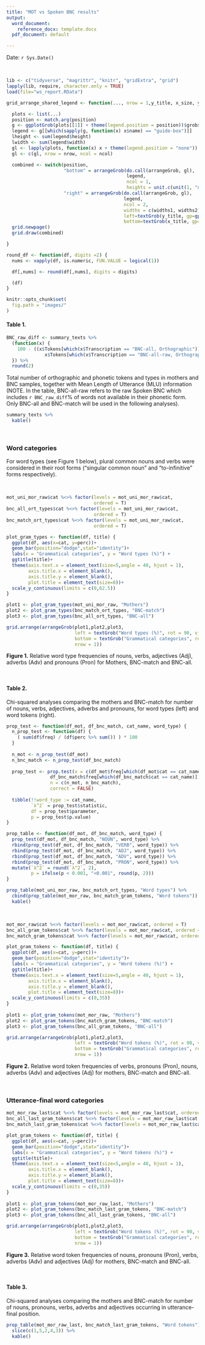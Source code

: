 ```yaml
---
title: "MOT vs Spoken BNC results"
output:
  word_document:
    reference_docx: template.docx
  pdf_document: default

---
```


Date: `r Sys.Date()`

<br>

```r
lib <- c("tidyverse", "magrittr", "knitr", "gridExtra", "grid")
lapply(lib, require, character.only = TRUE)
load(file="ws_report.RData")
```

```r
grid_arrange_shared_legend <- function(..., nrow = 1,y_title, x_size, y_size,widths1 = 2, widths2=0.2,hjust1=1,vjust1=0, x_title, ncol = length(list(...)), position = c("bottom", "right")) {

  plots <- list(...)
  position <- match.arg(position)
  g <- ggplotGrob(plots[[1]] + theme(legend.position = position))$grobs
  legend <- g[[which(sapply(g, function(x) x$name) == "guide-box")]]
  lheight <- sum(legend$height)
  lwidth <- sum(legend$width)
  gl <- lapply(plots, function(x) x + theme(legend.position = "none"))
  gl <- c(gl, nrow = nrow, ncol = ncol)

  combined <- switch(position,
                     "bottom" = arrangeGrob(do.call(arrangeGrob, gl),
                                            legend,
                                            ncol = 1,
                                            heights = unit.c(unit(1, "npc") - lheight, lheight)),
                     "right" = arrangeGrob(do.call(arrangeGrob, gl),
                                           legend,
                                           ncol = 2,
                                           widths = c(widths1, widths2),
                                           left=textGrob(y_title, gp=gpar(fontsize=y_size), rot = 90),
                                           bottom=textGrob(x_title, gp=gpar(fontsize=x_size), vjust = vjust1, hjust = hjust1)))
  grid.newpage()
  grid.draw(combined)

}

round_df <- function(df, digits =2) {
  nums <- vapply(df, is.numeric, FUN.VALUE = logical(1))

  df[,nums] <- round(df[,nums], digits = digits)

  (df)
}
```

```r
knitr::opts_chunk$set(
  fig.path = "images/"
)
```

#### Table 1.

```r
BNC_raw_diff <- summary_texts %>%
  (function(x) {
    100 - ((x$Tokens[which(x$Transcription == "BNC-all, Orthographic")] / 
              x$Tokens[which(x$Transcription == "BNC-all-raw, Orthographic")]) * 100)
  }) %>%
  round(2)
```

Total number of orthographic and phonetic tokens and types in mothers and BNC samples, together with Mean Length of Utterance (MLU) information (NOTE. In the table, BNC-all-raw refers to the raw Spoken BNC which includes `r BNC_raw_diff`% of words not available in their phonetic form. Only BNC-all and BNC-match will be used in the following analyses).

```r
summary_texts %>%
  kable()
```

<br>

### Word categories

For word types (see Figure 1 below), plural common nouns and verbs were considered in their root forms ("singular common noun" and "to-infinitive" forms respectively).

<br>

```r
mot_uni_mor_raw$cat %<>% factor(levels = mot_uni_mor_raw$cat,
                                ordered = T)
bnc_all_ort_types$cat %<>% factor(levels = mot_uni_mor_raw$cat,
                                ordered = T)
bnc_match_ort_types$cat %<>% factor(levels = mot_uni_mor_raw$cat,
                                ordered = T)

plot_gram_types <- function(df, title) {
  ggplot(df, aes(x=cat, y=perc))+
  geom_bar(position="dodge",stat="identity")+
  labs(x = "Grammatical categories", y = "Word types (%)") +
  ggtitle(title)+
  theme(axis.text.x = element_text(size=5,angle = 40, hjust = 1),
        axis.title.x = element_blank(),
        axis.title.y = element_blank(),
        plot.title = element_text(size=8))+
  scale_y_continuous(limits = c(0,62.5))
}

plot1 <- plot_gram_types(mot_uni_mor_raw, "Mothers")
plot2 <- plot_gram_types(bnc_match_ort_types, "BNC-match")
plot3 <- plot_gram_types(bnc_all_ort_types, "BNC-all")

grid.arrange(arrangeGrob(plot1,plot2,plot3,
                         left = textGrob("Word types (%)", rot = 90, vjust = 1),
                         bottom = textGrob("Grammatical categories", rot = 0, vjust = 0.5),
                         nrow = 1))

```

**Figure 1.** Relative word type frequencies of nouns, verbs, adjectives (Adj), adverbs (Adv) and pronouns (Pron) for Mothers, BNC-match and BNC-all. 

<br>

#### Table 2.

Chi-squared analyses comparing the mothers and BNC-match for number of nouns, verbs, adjectives, adverbs and pronouns, for word types (left) and word tokens (right).

```r
prop_test <- function(df_mot, df_bnc_match, cat_name, word_type) {
  n_prop_test <- function(df) {
    ( sum(df$freq) / (df$perc %>% sum()) ) * 100
  }
  
  n_mot <- n_prop_test(df_mot)
  n_bnc_match <- n_prop_test(df_bnc_match)
  
  prop_test <- prop.test(x = c(df_mot$freq[which(df_mot$cat == cat_name)], 
                df_bnc_match$freq[which(df_bnc_match$cat == cat_name)]),
                n = c(n_mot, n_bnc_match),
                correct = FALSE)
  
  tibble(!!word_type := cat_name,
         `λ^2` = prop_test$statistic,
         df = prop_test$parameter,
         p = prop_test$p.value)
}

prop_table <- function(df_mot, df_bnc_match, word_type) {
  prop_test(df_mot, df_bnc_match, "NOUN", word_type) %>%
  rbind(prop_test(df_mot, df_bnc_match, "VERB", word_type)) %>%
  rbind(prop_test(df_mot, df_bnc_match, "ADJ", word_type)) %>%
  rbind(prop_test(df_mot, df_bnc_match, "ADV", word_type)) %>%
  rbind(prop_test(df_mot, df_bnc_match, "PRON", word_type)) %>%
  mutate(`λ^2` = round(`λ^2`, 2),
         p = ifelse(p < 0.001, "<0.001", round(p, 2)))
}

prop_table(mot_uni_mor_raw, bnc_match_ort_types, "Word types") %>%
  cbind(prop_table(mot_mor_raw, bnc_match_gram_tokens, "Word tokens")) %>%
  kable()
```


<br>

```r
mot_mor_raw$cat %<>% factor(levels = mot_mor_raw$cat, ordered = T)
bnc_all_gram_tokens$cat %<>% factor(levels = mot_mor_raw$cat, ordered = T)
bnc_match_gram_tokens$cat %<>% factor(levels = mot_mor_raw$cat, ordered = T)

plot_gram_tokens <- function(df, title) {
  ggplot(df, aes(x=cat, y=perc))+
  geom_bar(position="dodge",stat="identity")+
  labs(x = "Grammatical categories", y = "Word tokens (%)") +
  ggtitle(title)+
  theme(axis.text.x = element_text(size=5,angle = 40, hjust = 1),
        axis.title.x = element_blank(),
        axis.title.y = element_blank(),
        plot.title = element_text(size=8))+
  scale_y_continuous(limits = c(0,35))
}
  
plot1 <- plot_gram_tokens(mot_mor_raw, "Mothers")
plot2 <- plot_gram_tokens(bnc_match_gram_tokens, "BNC-match")
plot3 <- plot_gram_tokens(bnc_all_gram_tokens, "BNC-all")

grid.arrange(arrangeGrob(plot1,plot2,plot3,
                         left = textGrob("Word tokens (%)", rot = 90, vjust = 1),
                         bottom = textGrob("Grammatical categories", rot = 0, vjust = 0.5),
                         nrow = 1))

```

**Figure 2.** Relative word token frequencies of verbs, pronouns (Pron), nouns, adverbs (Adv) and adjectives (Adj) for mothers, BNC-match and BNC-all.

<br>

### Utterance-final word categories

```r
mot_mor_raw_last$cat %<>% factor(levels = mot_mor_raw_last$cat, ordered = T)
bnc_all_last_gram_tokens$cat %<>% factor(levels = mot_mor_raw_last$cat, ordered = T)
bnc_match_last_gram_tokens$cat %<>% factor(levels = mot_mor_raw_last$cat, ordered = T)

plot_gram_tokens <- function(df, title) {
  ggplot(df, aes(x=cat, y=perc))+
  geom_bar(position="dodge",stat="identity")+
  labs(x = "Grammatical categories", y = "Word tokens (%)") +
  ggtitle(title)+
  theme(axis.text.x = element_text(size=5,angle = 40, hjust = 1),
        axis.title.x = element_blank(),
        axis.title.y = element_blank(),
        plot.title = element_text(size=8))+
  scale_y_continuous(limits = c(0,35))
}
  
plot1 <- plot_gram_tokens(mot_mor_raw_last, "Mothers")
plot2 <- plot_gram_tokens(bnc_match_last_gram_tokens, "BNC-match")
plot3 <- plot_gram_tokens(bnc_all_last_gram_tokens, "BNC-all")

grid.arrange(arrangeGrob(plot1,plot2,plot3,
                         left = textGrob("Word tokens (%)", rot = 90, vjust = 1),
                         bottom = textGrob("Grammatical categories", rot = 0, vjust = 0.5),
                         nrow = 1))

```

**Figure 3.** Relative word token frequencies of nouns, pronouns (Pron), verbs, adverbs (Adv) and adjectives (Adj) for mothers, BNC-match and BNC-all.

<br>

#### Table 3. 

Chi-squared analyses comparing the mothers and BNC-match for number of nouns, pronouns, verbs, adverbs and adjectives occurring in utterance-final position. 

```r
prop_table(mot_mor_raw_last, bnc_match_last_gram_tokens, "Word tokens") %>%
  slice(c(1,5,2,4,3)) %>%
  kable()
```


